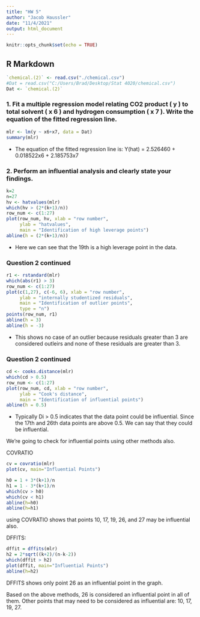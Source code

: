 ```yaml
---
title: "HW 5"
author: "Jacob Haussler"
date: "11/4/2021"
output: html_document
---
```


```r
knitr::opts_chunk$set(echo = TRUE)
```

## R Markdown

```r
`chemical.(2)` <- read.csv("./chemical.csv")
#Dat = read.csv("C:/Users/Brad/Desktop/Stat 4020/chemical.csv")
Dat <- `chemical.(2)`
```


### 1. Fit a multiple regression model relating CO2 product ( y ) to total solvent ( x 6 ) and hydrogen consumption ( x 7 ). Write the equation of the fitted regression line.
```r
mlr <- lm(y ~ x6+x7, data = Dat)
summary(mlr)
```
- The equation of the fitted regression line is: Y(hat) = 2.526460 + 0.018522x6 + 2.185753x7

### 2. Perform an influential analysis and clearly state your findings.

```r
k=2
n=27
hv <- hatvalues(mlr)
which(hv > (2*(k+1)/n))
row_num <- c(1:27)
plot(row_num, hv, xlab = "row number",
     ylab = "hatvalues", 
     main = "Identification of high leverage points")
abline(h = (2*(k+1)/n))
```

- Here we can see that the 19th is a high leverage point in the data.

### Question 2 continued
```r
r1 <- rstandard(mlr)
which(abs(r1) > 3)
row_num <- c(1:27)
plot(c(1,27), c(-6, 6), xlab = "row number",
     ylab = "internally studentized residuals", 
     main = "Identification of outlier points",
     type = "n")
points(row_num, r1)
abline(h = 3)
abline(h = -3)
```
- This shows no case of an outlier because residuals greater than 3 are considered outleirs and none of these residuals are greater than 3. 

### Question 2 continued
```r
cd <- cooks.distance(mlr) 
which(cd > 0.5)
row_num <- c(1:27)
plot(row_num, cd, xlab = "row number",
     ylab = "Cook's distance", 
     main = "Identification of influential points")
abline(h = 0.5)
```
- Typically Di > 0.5 indicates that the data point could be influential. Since the 17th and 26th data points are above 0.5. We can say that they could be influential. 

We're going to check for influential points using other methods also.

COVRATIO
```r
cv = covratio(mlr)
plot(cv, main="Influential Points")

h0 = 1 + 3*(k+1)/n
h1 = 1 - 3*(k+1)/n
which(cv > h0)
which(cv < h1)
abline(h=h0)
abline(h=h1)
```

using COVRATIO shows that points 10, 17, 19, 26, and 27 may be influential also.

DFFITS:
```r
dffit = dffits(mlr)
h2 = 2*sqrt((k+2)/(n-k-2))
which(dffit > h2)
plot(dffit, main="Influential Points")
abline(h=h2)
```

DFFITS shows only point 26 as an influential point in the graph. 

Based on the above methods, 26 is considered an influential point in all of them. Other points that may need to be considered as influential are:
10, 17, 19, 27.

